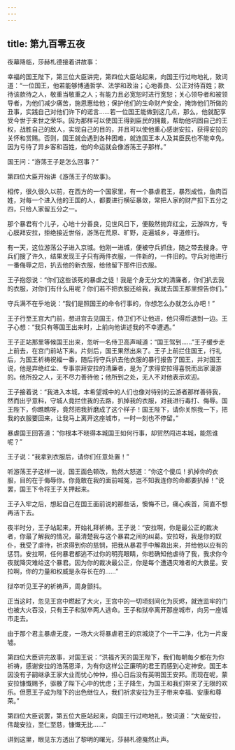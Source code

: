 ```yaml
---
---
---
```

title: 第九百零五夜
---






夜幕降临，莎赫札德接着讲故事：





幸福的国王陛下，第三位大臣讲完，第四位大臣站起来，向国王行过吻地礼，致词道：“一位国王，他若能够博通哲学、法学和政治；心地善良、公正对待百姓；款待该款待之人，敬重当敬重之人；有能力且必宽恕时进行宽恕；关心领导者和被领导者，为他们减少痛苦，施恩惠给他；保护他们的生命财产安全，掩饰他们所做的丑事，实践自己对他们许下的诺言……若一位国王能做到这几点，那么，他就配享受今世于来世之荣华。因为那样可以使国王得到臣民的拥戴，帮助他巩固自己的王权，战胜自己的敌人，实现自己的目的，并且可以使他重心感谢安拉，获得安拉的关怀和赏赐。否则，国王就会遇到各种困难，就连国王本人及其臣民也不能幸免。因为亏待了异乡客和百姓，他的命运就会像游荡王子那样。”

国王问：“游荡王子是怎么回事？”





第四位大臣开始讲《游荡王子的故事》。

相传，很久很久以前，在西方的一个国家里，有一个暴虐君王，暴烈成性，鱼肉百姓，对每一个进入他的王国的人，都要进行横征暴敛，常把人家的财产扣下五分之四，只给人家留五分之一。

那个暴君有个儿子，心地十分善良，见世风日下，便毅然抛弃红尘，云游四方，专心膜拜安拉，拒绝接近世俗，游荡在荒原、旷野，走遍城乡，寻道修行。

有一天，这位游荡公子进入京城。他刚一进城，便被守兵抓住，随之带去搜身。守兵们搜了许久，结果发现王子只有两件衣服，一件新的，一件旧的。守兵对他进行一番侮辱之后，扒去他的新衣服，给他留下那件旧衣服。

王子抱怨说：“你们这些该死的暴虐之徒！我是个身无分文的清廉者，你们扒去我的衣服，对你们有什么用呢？你们若不把衣服还给我，我就去国王那里控告你们。”

守兵满不在乎地说：“我们是照国王的命令行事的，你想怎么办就怎么办吧！”

王子行至王宫大门前，想进宫去见国王，侍卫们不让他进，他只得后退到一边。王子心想：“我只有等国王出来时，上前向他讲述我的不幸遭遇。”

王子正站那里等候国王出来，忽听一名侍卫高声喊道：“国王驾到……”王子缓步走上前去，在宫门前站下来。片刻后，国王果然出来了。王子上前拦住国王，行礼后，为国王祈祷祝福一番，随后将守兵扒去他衣服的暴行报告了国王，并对国王说，他是弃绝红尘、专事崇拜安拉的清廉者，是为了求得安拉得喜悦而出家漫游的。他所投之人，无不尽力善待他；他所到之处，无人不对他表示欢迎。

王子接着说：“我进入本城，本希望城中的人们也像对待别的云游者那样善待我，然而出乎意料，守城人竟拦住我的去路，扒掉我的衣服，对我进行毒打、侮辱。国王陛下，你瞧瞧呀，竟然把我折磨成了这个样子！国王陛下，请你关照我一下，把我的衣服要回来，让我马上离开这座城市，一时一刻也不停留。”

暴虐国王回答道：“你根本不晓得本城国王如何行事，却贸然闯进本城，能怨谁呢？”

王子说：“我拿到衣服后，请你们任意处置！”

听游荡王子这样一说，国王面色顿改，勃然大怒道：“你这个傻瓜！扒掉你的衣服，目的在于侮辱你。你竟敢在我的面前喊冤，岂不知我连你的命都要扒掉！”说罢，国王下令将王子关押起来。

王子入牢之后，想起自己在国王面前说的那些话，懊悔不已，痛心疾首，简直不想再活下去。

夜半时分，王子站起来，开始礼拜祈祷。王子说：“安拉啊，你是最公正的裁决者，你最了解我的情况，最清楚我与这个暴君之间的纠葛。安拉呀，我是你的奴仆，我受了虐待，祈求得到你的慈悯，把我从暴君手中解救出来，并给他以应有的惩罚。安拉啊，任何暴君都逃不过你的明亮眼睛，你若确知他虐待了我，我求你今夜就降灾难给这个暴君。因为你的裁决最公正，你是每个遭遇灾难者的大救星。安拉啊，你的力量和权威是永存长在的……”

狱卒听见王子的祈祷声，周身颤抖。

正当这时，忽见王宫中燃起了大火，王宫中的一切顷刻间化为灰烬，就连监牢的门也被大火吞没，只有王子和狱卒两人逃命。王子和狱卒离开那座城市，向另一座城市走去。

由于那个君主暴虐无度，一场大火将暴虐君王的京城烧了个一干二净，化为一片废墟。

第四位大臣讲完故事，对国王说：“洪福齐天的国王陛下，我们每朝每夕都在为你祈祷，感谢安拉的浩荡恩泽，为有你这样公正廉明的君王而感到心定神安。国王本因没有子嗣继承王家大业而忧心忡忡，担心日后没有英明国王安邦。而现在呢，蒙安拉慷慨赐予，驱散了陛下心中的忧虑；王子降生，为国王和我们带来了无限的欢乐。但愿王子成为陛下的出色继位人，我们祈求安拉为王子带来幸福、安康和尊荣。”





第四位大臣说罢，第五位大臣站起来，向国王行过吻地礼，致词道：“大哉安拉，伟哉安拉，至仁至慈，慷慨无比……”





讲到这里，眼见东方透出了黎明的曙光，莎赫札德戛然止声。
